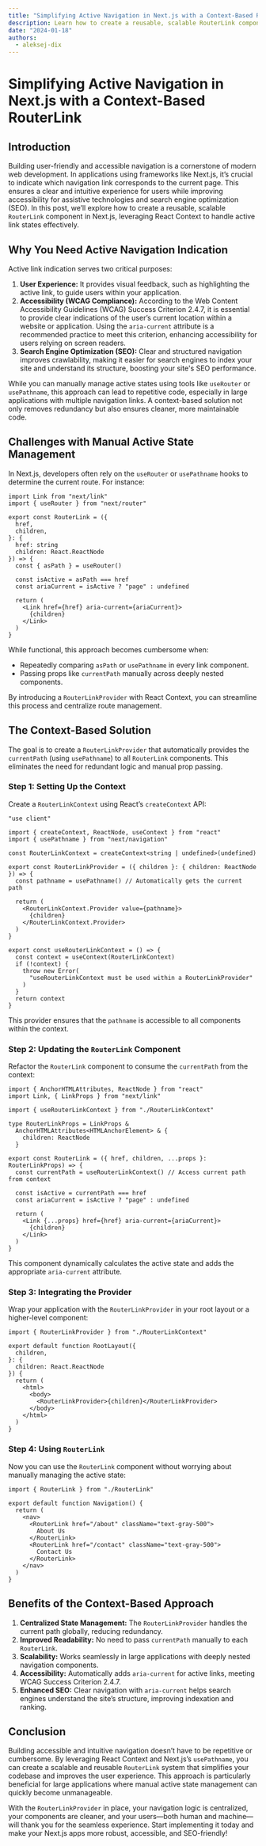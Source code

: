 ```yaml
---
title: "Simplifying Active Navigation in Next.js with a Context-Based RouterLink"
description: Learn how to create a reusable, scalable RouterLink component in Next.js using React Context to handle active link states effectively.
date: "2024-01-18"
authors:
  - aleksej-dix
---
```


# Simplifying Active Navigation in Next.js with a Context-Based RouterLink

## Introduction

Building user-friendly and accessible navigation is a cornerstone of modern web development. In applications using frameworks like Next.js, it’s crucial to indicate which navigation link corresponds to the current page. This ensures a clear and intuitive experience for users while improving accessibility for assistive technologies and search engine optimization (SEO). In this post, we’ll explore how to create a reusable, scalable `RouterLink` component in Next.js, leveraging React Context to handle active link states effectively.

## Why You Need Active Navigation Indication

Active link indication serves two critical purposes:

1. **User Experience:** It provides visual feedback, such as highlighting the active link, to guide users within your application.
2. **Accessibility (WCAG Compliance):** According to the Web Content Accessibility Guidelines (WCAG) Success Criterion 2.4.7, it is essential to provide clear indications of the user’s current location within a website or application. Using the `aria-current` attribute is a recommended practice to meet this criterion, enhancing accessibility for users relying on screen readers.
3. **Search Engine Optimization (SEO):** Clear and structured navigation improves crawlability, making it easier for search engines to index your site and understand its structure, boosting your site's SEO performance.

While you can manually manage active states using tools like `useRouter` or `usePathname`, this approach can lead to repetitive code, especially in large applications with multiple navigation links. A context-based solution not only removes redundancy but also ensures cleaner, more maintainable code.

## Challenges with Manual Active State Management

In Next.js, developers often rely on the `useRouter` or `usePathname` hooks to determine the current route. For instance:

```tsx
import Link from "next/link"
import { useRouter } from "next/router"

export const RouterLink = ({
  href,
  children,
}: {
  href: string
  children: React.ReactNode
}) => {
  const { asPath } = useRouter()

  const isActive = asPath === href
  const ariaCurrent = isActive ? "page" : undefined

  return (
    <Link href={href} aria-current={ariaCurrent}>
      {children}
    </Link>
  )
}
```

While functional, this approach becomes cumbersome when:

- Repeatedly comparing `asPath` or `usePathname` in every link component.
- Passing props like `currentPath` manually across deeply nested components.

By introducing a `RouterLinkProvider` with React Context, you can streamline this process and centralize route management.

## The Context-Based Solution

The goal is to create a `RouterLinkProvider` that automatically provides the `currentPath` (using `usePathname`) to all `RouterLink` components. This eliminates the need for redundant logic and manual prop passing.

### Step 1: Setting Up the Context

Create a `RouterLinkContext` using React’s `createContext` API:

```tsx
"use client"

import { createContext, ReactNode, useContext } from "react"
import { usePathname } from "next/navigation"

const RouterLinkContext = createContext<string | undefined>(undefined)

export const RouterLinkProvider = ({ children }: { children: ReactNode }) => {
  const pathname = usePathname() // Automatically gets the current path

  return (
    <RouterLinkContext.Provider value={pathname}>
      {children}
    </RouterLinkContext.Provider>
  )
}

export const useRouterLinkContext = () => {
  const context = useContext(RouterLinkContext)
  if (!context) {
    throw new Error(
      "useRouterLinkContext must be used within a RouterLinkProvider"
    )
  }
  return context
}
```

This provider ensures that the `pathname` is accessible to all components within the context.

### Step 2: Updating the `RouterLink` Component

Refactor the `RouterLink` component to consume the `currentPath` from the context:

```tsx
import { AnchorHTMLAttributes, ReactNode } from "react"
import Link, { LinkProps } from "next/link"

import { useRouterLinkContext } from "./RouterLinkContext"

type RouterLinkProps = LinkProps &
  AnchorHTMLAttributes<HTMLAnchorElement> & {
    children: ReactNode
  }

export const RouterLink = ({ href, children, ...props }: RouterLinkProps) => {
  const currentPath = useRouterLinkContext() // Access current path from context

  const isActive = currentPath === href
  const ariaCurrent = isActive ? "page" : undefined

  return (
    <Link {...props} href={href} aria-current={ariaCurrent}>
      {children}
    </Link>
  )
}
```

This component dynamically calculates the active state and adds the appropriate `aria-current` attribute.

### Step 3: Integrating the Provider

Wrap your application with the `RouterLinkProvider` in your root layout or a higher-level component:

```tsx
import { RouterLinkProvider } from "./RouterLinkContext"

export default function RootLayout({
  children,
}: {
  children: React.ReactNode
}) {
  return (
    <html>
      <body>
        <RouterLinkProvider>{children}</RouterLinkProvider>
      </body>
    </html>
  )
}
```

### Step 4: Using `RouterLink`

Now you can use the `RouterLink` component without worrying about manually managing the active state:

```tsx
import { RouterLink } from "./RouterLink"

export default function Navigation() {
  return (
    <nav>
      <RouterLink href="/about" className="text-gray-500">
        About Us
      </RouterLink>
      <RouterLink href="/contact" className="text-gray-500">
        Contact Us
      </RouterLink>
    </nav>
  )
}
```

## Benefits of the Context-Based Approach

1. **Centralized State Management:** The `RouterLinkProvider` handles the current path globally, reducing redundancy.
2. **Improved Readability:** No need to pass `currentPath` manually to each `RouterLink`.
3. **Scalability:** Works seamlessly in large applications with deeply nested navigation components.
4. **Accessibility:** Automatically adds `aria-current` for active links, meeting WCAG Success Criterion 2.4.7.
5. **Enhanced SEO:** Clear navigation with `aria-current` helps search engines understand the site’s structure, improving indexation and ranking.

## Conclusion

Building accessible and intuitive navigation doesn’t have to be repetitive or cumbersome. By leveraging React Context and Next.js’s `usePathname`, you can create a scalable and reusable `RouterLink` system that simplifies your codebase and improves the user experience. This approach is particularly beneficial for large applications where manual active state management can quickly become unmanageable.

With the `RouterLinkProvider` in place, your navigation logic is centralized, your components are cleaner, and your users—both human and machine—will thank you for the seamless experience. Start implementing it today and make your Next.js apps more robust, accessible, and SEO-friendly!
